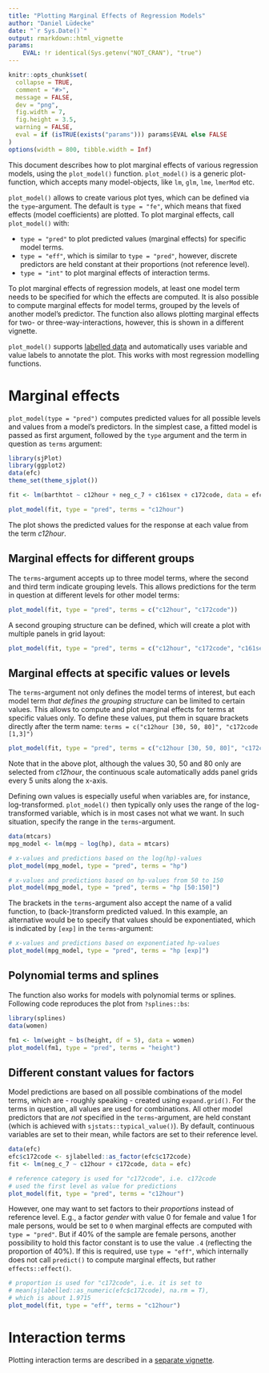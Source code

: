 ---
title: "Plotting Marginal Effects of Regression Models"
author: "Daniel Lüdecke"
date: "`r Sys.Date()`"
output: rmarkdown::html_vignette
params:
    EVAL: !r identical(Sys.getenv("NOT_CRAN"), "true")
---

<!--
vignette: >
  %\VignetteIndexEntry{Plotting Marginal Effects of Regression Models}
  %\VignetteEngine{knitr::rmarkdown}
  %\VignetteEncoding{UTF-8}
-->

```{r set-options, echo = FALSE}
knitr::opts_chunk$set(
  collapse = TRUE, 
  comment = "#>", 
  message = FALSE,
  dev = "png", 
  fig.width = 7, 
  fig.height = 3.5, 
  warning = FALSE,
  eval = if (isTRUE(exists("params"))) params$EVAL else FALSE
)
options(width = 800, tibble.width = Inf)
```

This document describes how to plot marginal effects of various regression models, using the `plot_model()` function. `plot_model()` is a generic plot-function, which accepts many model-objects, like `lm`, `glm`, `lme`, `lmerMod` etc.

`plot_model()` allows to create various plot tyes, which can be defined via the `type`-argument. The default is `type = "fe"`, which means that fixed effects (model coefficients) are plotted. To plot marginal effects, call `plot_model()` with:

  * `type = "pred"` to plot predicted values (marginal effects) for specific model terms.
  * `type = "eff"`, which is similar to `type = "pred"`, however, discrete predictors are held constant at their proportions (not reference level).
  * `type = "int"` to plot marginal effects of interaction terms.

To plot marginal effects of regression models, at least one model term needs to be specified for which the effects are computed. It is also possible to compute marginal effects for model terms, grouped by the levels of another model's predictor. The function also allows plotting marginal effects for two- or three-way-interactions, however, this is shown in a different vignette.

`plot_model()` supports [labelled data](https://cran.r-project.org/package=sjlabelled) and automatically uses variable and value labels to annotate the plot. This works with most regression modelling functions.

# Marginal effects

`plot_model(type = "pred")` computes predicted values for all possible levels and values from a model's predictors. In the simplest case, a fitted model is passed as first argument, followed by the `type` argument and the term in question as `terms` argument:

```{r}
library(sjPlot)
library(ggplot2)
data(efc)
theme_set(theme_sjplot())

fit <- lm(barthtot ~ c12hour + neg_c_7 + c161sex + c172code, data = efc)

plot_model(fit, type = "pred", terms = "c12hour")
```

The plot shows the predicted values for the response at each value from the term _c12hour_.

## Marginal effects for different groups

The `terms`-argument accepts up to three model terms, where the second and third term indicate grouping levels. This allows predictions for the term in question at different levels for other model terms:

```{r}
plot_model(fit, type = "pred", terms = c("c12hour", "c172code"))
```

A second grouping structure can be defined, which will create a plot with multiple panels in grid layout:

```{r}
plot_model(fit, type = "pred", terms = c("c12hour", "c172code", "c161sex"))
```


## Marginal effects at specific values or levels

The `terms`-argument not only defines the model terms of interest, but each model term _that defines the grouping structure_ can be limited to certain values. This allows to compute and plot marginal effects for terms at specific values only. To define these values, put them in square brackets directly after the term name: `terms = c("c12hour [30, 50, 80]", "c172code [1,3]")`

```{r}
plot_model(fit, type = "pred", terms = c("c12hour [30, 50, 80]", "c172code [1,3]"))
```

Note that in the above plot, although the values 30, 50 and 80 only are selected from _c12hour_, the continuous scale automatically adds panel grids every 5 units along the x-axis.

Defining own values is especially useful when variables are, for instance, log-transformed. `plot_model()` then typically only uses the range of the log-transformed variable, which is in most cases not what we want. In such situation, specify the range in the `terms`-argument.

```{r}
data(mtcars)
mpg_model <- lm(mpg ~ log(hp), data = mtcars)

# x-values and predictions based on the log(hp)-values
plot_model(mpg_model, type = "pred", terms = "hp")

# x-values and predictions based on hp-values from 50 to 150
plot_model(mpg_model, type = "pred", terms = "hp [50:150]")
```

The brackets in the `terms`-argument also accept the name of a valid function, to (back-)transform predicted valued. In this example, an alternative would be to specify that values should be exponentiated, which is indicated by `[exp]` in the `terms`-argument:

```{r}
# x-values and predictions based on exponentiated hp-values
plot_model(mpg_model, type = "pred", terms = "hp [exp]")
```


## Polynomial terms and splines

The function also works for models with polynomial terms or splines. Following code reproduces the plot from `?splines::bs`:


```{r}
library(splines)
data(women)

fm1 <- lm(weight ~ bs(height, df = 5), data = women)
plot_model(fm1, type = "pred", terms = "height")
```

## Different constant values for factors

Model predictions are based on all possible combinations of the model terms, which are - roughly speaking - created using `expand.grid()`. For the terms in question, all values are used for combinations. All other model predictors that are _not_ specified in the `terms`-argument, are held constant (which is achieved with `sjstats::typical_value()`). By default, continuous variables are set to their mean, while factors are set to their reference level.

```{r}
data(efc)
efc$c172code <- sjlabelled::as_factor(efc$c172code)
fit <- lm(neg_c_7 ~ c12hour + c172code, data = efc)

# reference category is used for "c172code", i.e. c172code
# used the first level as value for predictions
plot_model(fit, type = "pred", terms = "c12hour")
```

However, one may want to set factors to their _proportions_ instead of reference level. E.g., a factor _gender_ with value 0 for female and value 1 for male persons, would be set to `0` when marginal effects are computed with `type = "pred"`. But if 40% of the sample are female persons, another possibility to hold this factor constant is to use the value `.4` (reflecting the proportion of 40%). If this is required, use `type = "eff"`, which internally does not call `predict()` to compute marginal effects, but rather `effects::effect()`.

```{r}
# proportion is used for "c172code", i.e. it is set to
# mean(sjlabelled::as_numeric(efc$c172code), na.rm = T),
# which is about 1.9715
plot_model(fit, type = "eff", terms = "c12hour")
```

# Interaction terms

Plotting interaction terms are described in a [separate vignette](plot_interactions.html).

